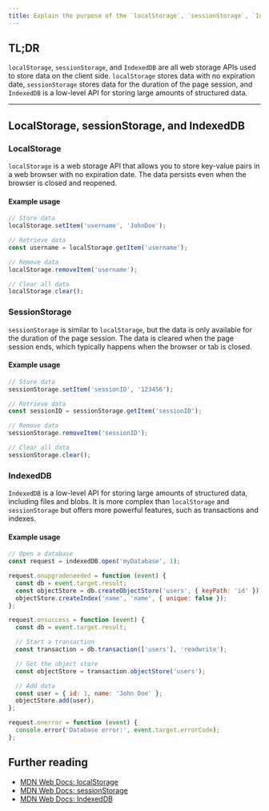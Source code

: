 ```yaml
---
title: Explain the purpose of the `localStorage`, `sessionStorage`, `IndexedDB` APIs.
---
```


## TL;DR

`localStorage`, `sessionStorage`, and `IndexedDB` are all web storage APIs used to store data on the client side. `localStorage` stores data with no expiration date, `sessionStorage` stores data for the duration of the page session, and `IndexedDB` is a low-level API for storing large amounts of structured data.

---

## LocalStorage, sessionStorage, and IndexedDB

### LocalStorage

`localStorage` is a web storage API that allows you to store key-value pairs in a web browser with no expiration date. The data persists even when the browser is closed and reopened.

#### Example usage

```javascript
// Store data
localStorage.setItem('username', 'JohnDoe');

// Retrieve data
const username = localStorage.getItem('username');

// Remove data
localStorage.removeItem('username');

// Clear all data
localStorage.clear();
```

### SessionStorage

`sessionStorage` is similar to `localStorage`, but the data is only available for the duration of the page session. The data is cleared when the page session ends, which typically happens when the browser or tab is closed.

#### Example usage

```javascript
// Store data
sessionStorage.setItem('sessionID', '123456');

// Retrieve data
const sessionID = sessionStorage.getItem('sessionID');

// Remove data
sessionStorage.removeItem('sessionID');

// Clear all data
sessionStorage.clear();
```

### IndexedDB

`IndexedDB` is a low-level API for storing large amounts of structured data, including files and blobs. It is more complex than `localStorage` and `sessionStorage` but offers more powerful features, such as transactions and indexes.

#### Example usage

```javascript
// Open a database
const request = indexedDB.open('myDatabase', 1);

request.onupgradeneeded = function (event) {
  const db = event.target.result;
  const objectStore = db.createObjectStore('users', { keyPath: 'id' });
  objectStore.createIndex('name', 'name', { unique: false });
};

request.onsuccess = function (event) {
  const db = event.target.result;

  // Start a transaction
  const transaction = db.transaction(['users'], 'readwrite');

  // Get the object store
  const objectStore = transaction.objectStore('users');

  // Add data
  const user = { id: 1, name: 'John Doe' };
  objectStore.add(user);
};

request.onerror = function (event) {
  console.error('Database error:', event.target.errorCode);
};
```

## Further reading

- [MDN Web Docs: localStorage](https://developer.mozilla.org/en-US/docs/Web/API/Window/localStorage)
- [MDN Web Docs: sessionStorage](https://developer.mozilla.org/en-US/docs/Web/API/Window/sessionStorage)
- [MDN Web Docs: IndexedDB](https://developer.mozilla.org/en-US/docs/Web/API/IndexedDB_API)
